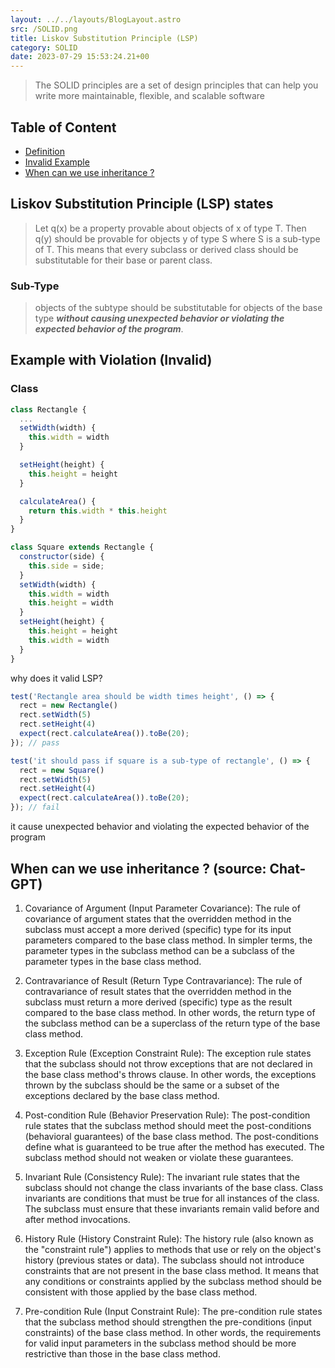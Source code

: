 ```yaml
---
layout: ../../layouts/BlogLayout.astro 
src: /SOLID.png
title: Liskov Substitution Principle (LSP)
category: SOLID 
date: 2023-07-29 15:53:24.21+00
---
```


> The SOLID principles are a set of design principles that can help you write more maintainable, flexible, and scalable software

## Table of Content
* [Definition](##liskov-substitution-principle-(LSP)-states)
* [Invalid Example](##example-with-violation-(Invalid))
* [When can we use inheritance ?](##when-can-we-use-inheritance-?)

## Liskov Substitution Principle (LSP) states
> Let q(x) be a property provable about objects of x of type T. Then q(y) should be provable for objects y of type S where S is a sub-type of T.
This means that every subclass or derived class should be substitutable for their base or parent class.

### Sub-Type 
> objects of the subtype should be substitutable for objects of the base type ***without causing unexpected behavior or violating the expected behavior of the program***.


## Example with Violation (Invalid)

### Class
```js
class Rectangle {
  ...
  setWidth(width) {
    this.width = width 
  }

  setHeight(height) {
    this.height = height
  }

  calculateArea() {
    return this.width * this.height
  }
}

class Square extends Rectangle {
  constructor(side) {
    this.side = side;
  }
  setWidth(width) {
    this.width = width 
    this.height = width
  }
  setHeight(height) {
    this.height = height
    this.width = width
  }
}
```

why does it valid LSP?

```js 
test('Rectangle area should be width times height', () => {
  rect = new Rectangle()
  rect.setWidth(5)
  rect.setHeight(4)
  expect(rect.calculateArea()).toBe(20);
}); // pass

test('it should pass if square is a sub-type of rectangle', () => {
  rect = new Square()
  rect.setWidth(5)
  rect.setHeight(4)
  expect(rect.calculateArea()).toBe(20);
}); // fail
```

it cause unexpected behavior and violating the expected behavior of the program

## When can we use inheritance ? (source: Chat-GPT)

1. Covariance of Argument (Input Parameter Covariance):
The rule of covariance of argument states that the overridden method in the subclass must accept a more derived (specific) type for its input parameters compared to the base class method. In simpler terms, the parameter types in the subclass method can be a subclass of the parameter types in the base class method.

2. Contravariance of Result (Return Type Contravariance):
The rule of contravariance of result states that the overridden method in the subclass must return a more derived (specific) type as the result compared to the base class method. In other words, the return type of the subclass method can be a superclass of the return type of the base class method.

3. Exception Rule (Exception Constraint Rule):
The exception rule states that the subclass should not throw exceptions that are not declared in the base class method's throws clause. In other words, the exceptions thrown by the subclass should be the same or a subset of the exceptions declared by the base class method.

4. Post-condition Rule (Behavior Preservation Rule):
The post-condition rule states that the subclass method should meet the post-conditions (behavioral guarantees) of the base class method. The post-conditions define what is guaranteed to be true after the method has executed. The subclass method should not weaken or violate these guarantees.

5. Invariant Rule (Consistency Rule):
The invariant rule states that the subclass should not change the class invariants of the base class. Class invariants are conditions that must be true for all instances of the class. The subclass must ensure that these invariants remain valid before and after method invocations.

6. History Rule (History Constraint Rule):
The history rule (also known as the "constraint rule") applies to methods that use or rely on the object's history (previous states or data). The subclass should not introduce constraints that are not present in the base class method. It means that any conditions or constraints applied by the subclass method should be consistent with those applied by the base class method.

7. Pre-condition Rule (Input Constraint Rule):
The pre-condition rule states that the subclass method should strengthen the pre-conditions (input constraints) of the base class method. In other words, the requirements for valid input parameters in the subclass method should be more restrictive than those in the base class method.
